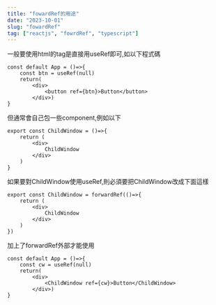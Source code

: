 ```yaml
---
title: "fowardRef的用途"
date: "2023-10-01"
slug: "fowardRef"
tag: ["reactjs", "fowrdRef", "typescript"]
---
```

一般要使用html的tag是直接用useRef即可,如以下程式碼
```tsx
const default App = ()=>{
    const btn = useRef(null)
    return(
        <div>
            <button ref={btn}>Button</button>
        </div>)
}

```
但通常會自己包一些component,例如以下
```tsx
export const ChildWindow = ()=>{
    return (
        <div>
            ChildWindow
        </div>
    )
}

```
如果要對ChildWindow使用useRef,則必須要把ChildWindow改成下面這樣
```tsx
export const ChildWindow = forwardRef(()=>{
    return (
        <div>
            ChildWindow
        </div>
    )
})
```
加上了forwardRef外部才能使用
```tsx
const default App = ()=>{
    const cw = useRef(null)
    return(
        <div>
            <ChildWindow ref={cw}>Button</ChildWindow>
        </div>)
}

```